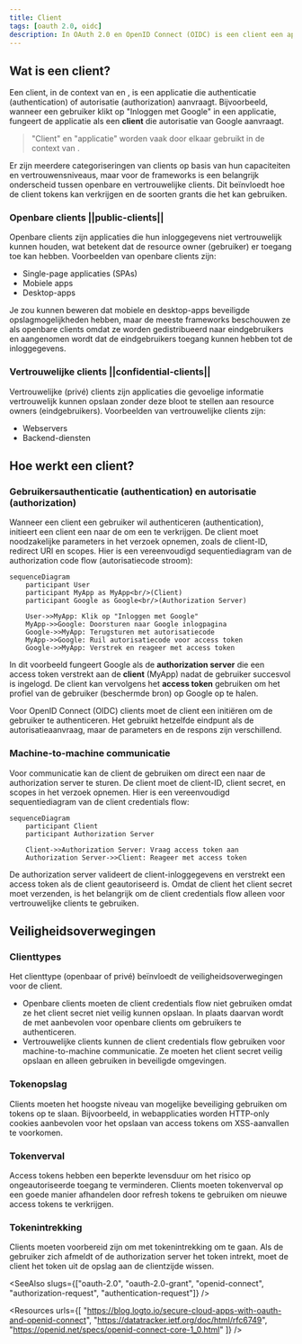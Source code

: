 ```yaml
---
title: Client
tags: [oauth 2.0, oidc]
description: In OAuth 2.0 en OpenID Connect (OIDC) is een client een applicatie die authenticatie (authentication) of autorisatie (authorization) aanvraagt namens een gebruiker of namens zichzelf. Clients kunnen openbaar of vertrouwelijk (privé) zijn en ze gebruiken verschillende grant types om tokens te verkrijgen.
---
```


## Wat is een client?

Een client, in de context van <Ref slug="oauth-2.0" /> en <Ref slug="openid-connect" />, is een applicatie die authenticatie (authentication) of autorisatie (authorization) aanvraagt. Bijvoorbeeld, wanneer een gebruiker klikt op "Inloggen met Google" in een applicatie, fungeert de applicatie als een **client** die autorisatie van Google aanvraagt.

> "Client" en "applicatie" worden vaak door elkaar gebruikt in de context van <Ref slug="iam" />.

Er zijn meerdere categoriseringen van clients op basis van hun capaciteiten en vertrouwensniveaus, maar voor de frameworks is een belangrijk onderscheid tussen openbare en vertrouwelijke clients. Dit beïnvloedt hoe de client tokens kan verkrijgen en de soorten grants die het kan gebruiken.

### Openbare clients ||public-clients||

Openbare clients zijn applicaties die hun inloggegevens niet vertrouwelijk kunnen houden, wat betekent dat de resource owner (gebruiker) er toegang toe kan hebben. Voorbeelden van openbare clients zijn:

- Single-page applicaties (SPAs)
- Mobiele apps
- Desktop-apps

Je zou kunnen beweren dat mobiele en desktop-apps beveiligde opslagmogelijkheden hebben, maar de meeste frameworks beschouwen ze als openbare clients omdat ze worden gedistribueerd naar eindgebruikers en aangenomen wordt dat de eindgebruikers toegang kunnen hebben tot de inloggegevens.

### Vertrouwelijke clients ||confidential-clients||

Vertrouwelijke (privé) clients zijn applicaties die gevoelige informatie vertrouwelijk kunnen opslaan zonder deze bloot te stellen aan resource owners (eindgebruikers). Voorbeelden van vertrouwelijke clients zijn:

- Webservers
- Backend-diensten

## Hoe werkt een client?

### Gebruikersauthenticatie (authentication) en autorisatie (authorization)

Wanneer een client een gebruiker wil authenticeren (authentication), initieert een client een <Ref slug="authorization-request" /> naar de <Ref slug="authorization-server" /> om een <Ref slug="access-token" /> te verkrijgen. De client moet noodzakelijke parameters in het verzoek opnemen, zoals de client-ID, redirect URI en scopes. Hier is een vereenvoudigd sequentiediagram van de authorization code flow (autorisatiecode stroom):

```mermaid
sequenceDiagram
    participant User
    participant MyApp as MyApp<br/>(Client)
    participant Google as Google<br/>(Authorization Server)

    User->>MyApp: Klik op "Inloggen met Google"
    MyApp->>Google: Doorsturen naar Google inlogpagina
    Google->>MyApp: Terugsturen met autorisatiecode
    MyApp->>Google: Ruil autorisatiecode voor access token
    Google->>MyApp: Verstrek en reageer met access token
```

In dit voorbeeld fungeert Google als de **authorization server** die een access token verstrekt aan de **client** (MyApp) nadat de gebruiker succesvol is ingelogd. De client kan vervolgens het **access token** gebruiken om het profiel van de gebruiker (beschermde bron) op Google op te halen.

Voor OpenID Connect (OIDC) clients moet de client een <Ref slug="authentication-request" /> initiëren om de gebruiker te authenticeren. Het gebruikt hetzelfde eindpunt als de autorisatieaanvraag, maar de parameters en de respons zijn verschillend.

### Machine-to-machine communicatie

Voor <Ref slug="machine-to-machine" /> communicatie kan de client de <Ref slug="client-credentials-flow" /> gebruiken om direct een <Ref slug="token-request" /> naar de authorization server te sturen. De client moet de client-ID, client secret, en scopes in het verzoek opnemen. Hier is een vereenvoudigd sequentiediagram van de client credentials flow:

```mermaid
sequenceDiagram
    participant Client
    participant Authorization Server

    Client->>Authorization Server: Vraag access token aan
    Authorization Server->>Client: Reageer met access token
```

De authorization server valideert de client-inloggegevens en verstrekt een access token als de client geautoriseerd is. Omdat de client het client secret moet verzenden, is het belangrijk om de client credentials flow alleen voor vertrouwelijke clients te gebruiken.

## Veiligheidsoverwegingen

### Clienttypes

Het clienttype (openbaar of privé) beïnvloedt de veiligheidsoverwegingen voor de client.

- Openbare clients moeten de client credentials flow niet gebruiken omdat ze het client secret niet veilig kunnen opslaan. In plaats daarvan wordt de <Ref slug="authorization-code-flow" /> met <Ref slug="pkce" /> aanbevolen voor openbare clients om gebruikers te authenticeren.
- Vertrouwelijke clients kunnen de client credentials flow gebruiken voor machine-to-machine communicatie. Ze moeten het client secret veilig opslaan en alleen gebruiken in beveiligde omgevingen.

### Tokenopslag

Clients moeten het hoogste niveau van mogelijke beveiliging gebruiken om tokens op te slaan. Bijvoorbeeld, in webapplicaties worden HTTP-only cookies aanbevolen voor het opslaan van access tokens om XSS-aanvallen te voorkomen.

### Tokenverval

Access tokens hebben een beperkte levensduur om het risico op ongeautoriseerde toegang te verminderen. Clients moeten tokenverval op een goede manier afhandelen door <Ref slug="refresh-token">refresh tokens</Ref> te gebruiken om nieuwe access tokens te verkrijgen.

### Tokenintrekking

Clients moeten voorbereid zijn om met tokenintrekking om te gaan. Als de gebruiker zich afmeldt of de authorization server het token intrekt, moet de client het token uit de opslag aan de clientzijde wissen.

<SeeAlso slugs={["oauth-2.0", "oauth-2.0-grant", "openid-connect", "authorization-request", "authentication-request"]} />

<Resources
  urls={[
    "https://blog.logto.io/secure-cloud-apps-with-oauth-and-openid-connect",
    "https://datatracker.ietf.org/doc/html/rfc6749",
    "https://openid.net/specs/openid-connect-core-1_0.html"
  ]}
/>
